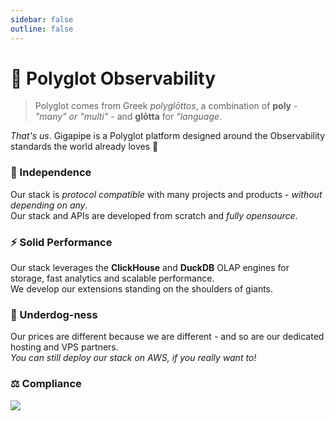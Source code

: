 ```yaml
---
sidebar: false
outline: false
---
```


# 💜 Polyglot Observability

> Polyglot comes from Greek _polyglōttos_, a combination of **poly** - _"many" or "multi"_ - and **glōtta** for _"language_.

_That's us_. Gigapipe is a Polyglot platform designed around the Observability standards the world already loves 💜

### 💎 Independence

Our stack is _protocol compatible_ with many projects and products - _without depending on any_. <br/>
Our stack and APIs are developed from scratch and _fully opensource_.

### ⚡ Solid Performance

Our stack leverages the **ClickHouse** and **DuckDB** OLAP engines for storage, fast analytics and scalable performance. <br/>
We develop our extensions standing on the shoulders of giants.

### 🍖 Underdog-ness

Our prices are different because we are different - and so are our dedicated hosting and VPS partners. <br/>
_You can still deploy our stack on AWS, if you really want to!_

### ⚖️ Compliance 

![](./public/compliance.png)
